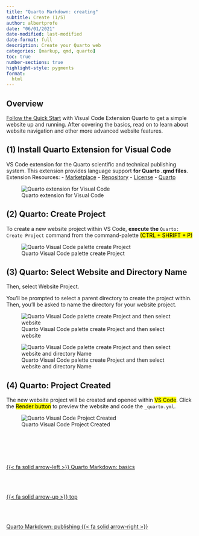```yaml
---
title: "Quarto Markdown: creating"
subtitle: Create (1/5)
author: albertprofe
date: "06/01/2021"
date-modified: last-modified
date-format: full
description: Create your Quarto web
categories: [markup, qmd, quarto]
toc: true
number-sections: true
highlight-style: pygments
format:
  html
---
```


## Overview
[Follow the Quick Start](https://quarto.org/docs/websites/) with Visual Code Extension Quarto to get a simple website up and running. After covering the basics, read on to learn about website navigation and other more advanced website features.

::: {.callout-tip collapse="true" icon=false}
## (1) Install Quarto Extension for Visual Code
VS Code extension for the Quarto scientific and technical publishing system. This extension provides language support **for Quarto .qmd files**. Extension Resources:
- [Marketplace](https://marketplace.visualstudio.com/items?itemName=quarto.quarto)
- [Repository](https://github.com/quarto-dev/quarto-vscode)
- [License](https://quarto.gallerycdn.vsassets.io/extensions/quarto/quarto/1.57.0/1670089936546/Microsoft.VisualStudio.Services.Content.License)
- [Quarto](https://marketplace.visualstudio.com/publishers/quarto)

![Quarto extension for Visual Code](/images/markup/quartoextension.png){.image-preview #quarto-extension-vscode}
:::

::: {.callout-tip collapse="true" icon=false}
## (2) Quarto: Create Project
To create a new website project within VS Code, **execute the** `Quarto: Create Project` command from the command-palette <mark>(CTRL + SHRIFT + P)</mark>

![Quarto Visual Code palette create Project](https://quarto.org/docs/websites/images/vscode-create-project-command.png){.image-preview #quarto-create-vscode}
:::

::: {.callout-tip collapse="true" icon=false}
## (3) Quarto: Select Website and Directory Name
Then, select Website Project.

You’ll be prompted to select a parent directory to create the project within. Then, you’ll be asked to name the directory for your website project.

![Quarto Visual Code palette create Project and then select website](https://quarto.org/docs/websites/images/vscode-create-project-website.png){.image-preview #quarto-website-vscode}

![Quarto Visual Code palette create Project and then select website and directory Name](https://quarto.org/docs/websites/images/vscode-create-project-directory.png){.image-preview #quarto-directory-name-vscode}
:::

::: {.callout-tip collapse="true" icon=false}
## (4) Quarto: Project Created
The new website project will be created and opened within <mark>VS Code</mark>. Click the <mark>Render button</mark> to preview the website and code the `_quarto.yml`.

![Quarto Visual Code Project Created](https://quarto.org/docs/websites/images/vscode-create-project-render.png){.image-preview #quarto-project-created}

:::


<!--- navLinks -->
<br><br>
<div class=row>
<br>
<div class='column left previous'>
<br>
[{{< fa solid arrow-left >}} Quarto Markdown: basics](/markup/markup-quarto-basics.qmd)
<br>
</div>
<br>
<div class='column center'>
<br>
[{{< fa solid arrow-up >}} top](#top)
<br>
</div>
<br>
<div class='column right next'>
<br>
[Quarto Markdown: publishing  {{< fa solid arrow-right >}}](/markup/markup-quarto-publish.qmd)
<br>
</div>
<br>
</div>

